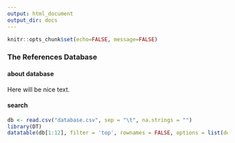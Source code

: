 ```yaml
---
output: html_document
output_dir: docs
---
```


```r
knitr::opts_chunk$set(echo=FALSE, message=FALSE)
```

###  The References Database {.tabset .tabset-fade .tabset-pills}

#### about database
Here will be nice text.

#### search
```r
db <- read.csv("database.csv", sep = "\t", na.strings = "")
library(DT)
datatable(db[1:12], filter = 'top', rownames = FALSE, options = list(dom = 'tip'), escape = FALSE)
```
